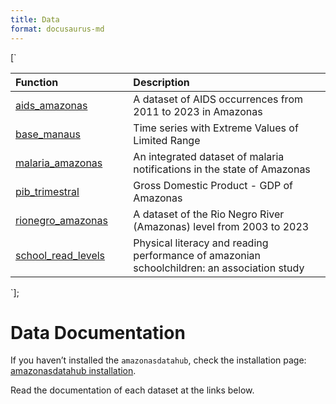 ```yaml
---
title: Data
format: docusaurus-md
---
```





[`
<table>
<colgroup>
<col style="width: 37%" />
<col style="width: 62%" />
</colgroup>
<thead>
<tr class="header">
<th style="text-align: left;">Function</th>
<th style="text-align: left;">Description</th>
</tr>
</thead>
<tbody>
<tr class="odd">
<td style="text-align: left;"><a href="./aids_amazonas">aids_amazonas</a></td>
<td style="text-align: left;">A dataset of AIDS occurrences from 2011 to 2023 in Amazonas</td>
</tr>
<tr class="even">
<td style="text-align: left;"><a href="./base_manaus">base_manaus</a></td>
<td style="text-align: left;">Time series with Extreme Values of Limited Range</td>
</tr>
<tr class="odd">
<td style="text-align: left;"><a href="./malaria_amazonas">malaria_amazonas</a></td>
<td style="text-align: left;">An integrated dataset of malaria notifications in the state of Amazonas</td>
</tr>
<tr class="even">
<td style="text-align: left;"><a href="./pib_trimestral">pib_trimestral</a></td>
<td style="text-align: left;">Gross Domestic Product - GDP of Amazonas</td>
</tr>
<tr class="odd">
<td style="text-align: left;"><a href="./rionegro_amazonas">rionegro_amazonas</a></td>
<td style="text-align: left;">A dataset of the Rio Negro River (Amazonas) level from 2003 to 2023</td>
</tr>
<tr class="even">
<td style="text-align: left;"><a href="./school_read_levels">school_read_levels</a></td>
<td style="text-align: left;">Physical literacy and reading performance of amazonian schoolchildren: an association study</td>
</tr>
</tbody>
</table>
`];

# Data Documentation

If you haven’t installed the `amazonasdatahub`, check the installation
page: [amazonasdatahub installation](../instalacao).

Read the documentation of each dataset at the links below.

<div dangerouslySetInnerHTML={{ __html: quartoRawHtml[0] }} />

